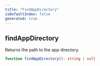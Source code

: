```yaml
---
title: "FindAppDirectory"
isDefaultIndex: false
generated: true
---
```



<!-- This file was generated from the CommandKit source. Do not modify. Instead, re-run the "docgen" script -->


## findAppDirectory

<GenerationInfo sourceFile="packages/commandkit/src/utils/utilities.ts" sourceLine="47" packageName="commandkit" />

Returns the path to the app directory.

```ts title="Signature"
function findAppDirectory(): string | null
```
